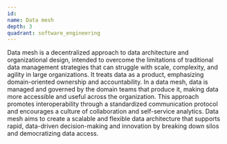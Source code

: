 ```yaml
---
id:
name: Data mesh
depth: 3
quadrant: software_engineering
---
```


Data mesh is a decentralized approach to data architecture and organizational design, intended to overcome the limitations of traditional data management strategies that can struggle with scale, complexity, and agility in large organizations.
It treats data as a product, emphasizing domain-oriented ownership and accountability.
In a data mesh, data is managed and governed by the domain teams that produce it, making data more accessible and useful across the organization.
This approach promotes interoperability through a standardized communication protocol and encourages a culture of collaboration and self-service analytics.
Data mesh aims to create a scalable and flexible data architecture that supports rapid, data-driven decision-making and innovation by breaking down silos and democratizing data access.
